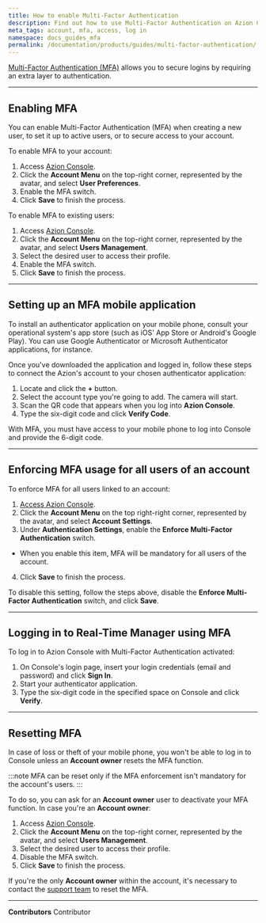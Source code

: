 ```yaml
---
title: How to enable Multi-Factor Authentication
description: Find out how to use Multi-Factor Authentication on Azion Console.
meta_tags: account, mfa, access, log in
namespace: docs_guides_mfa
permalink: /documentation/products/guides/multi-factor-authentication/
---
```


[Multi-Factor Authentication (MFA)](/en/documentation/products/accounts/multi-factor-authentication/) allows you to secure logins by requiring an extra layer to authentication.

---

## Enabling MFA

You can enable Multi-Factor Authentication (MFA) when creating a new user, to set it up to active users, or to secure access to your account.

To enable MFA to your account:

1. Access [Azion Console](https://console.azion.com/).
2. Click the **Account Menu** on the top-right corner, represented by the avatar, and select **User Preferences**.
3. Enable the MFA switch.
4. Click **Save** to finish the process.

To enable MFA to existing users:

1. Access [Azion Console](https://console.azion.com/).
2. Click the **Account Menu** on the top-right corner, represented by the avatar, and select **Users Management**.
3. Select the desired user to access their profile.
4. Enable the MFA switch.
5. Click **Save** to finish the process.

---

## Setting up an MFA mobile application 

To install an authenticator application on your mobile phone, consult your operational system's app store (such as iOS' App Store or Android's Google Play). You can use Google Authenticator or Microsoft Authenticator applications, for instance.

Once you've downloaded the application and logged in, follow these steps to connect the Azion's account to your chosen authenticator application:

1. Locate and click the **+** button.
2. Select the account type you're going to add. The camera will start.
3. Scan the QR code that appears when you log into **Azion Console**.
4. Type the six-digit code and click **Verify Code**.

With MFA, you must have access to your mobile phone to log into Console and provide the 6-digit code.

---

## Enforcing MFA usage for all users of an account

To enforce MFA for all users linked to an account:

1. [Access Azion Console](https://console.azion.com/).
2. Click the **Account Menu** on the top right-right corner, represented by the avatar, and select **Account Settings**.
3. Under **Authentication Settings**, enable the **Enforce Multi-Factor Authentication** switch.
- When you enable this item, MFA will be mandatory for all users of the account.
4. Click **Save** to finish the process.

To disable this setting, follow the steps above, disable the **Enforce Multi-Factor Authentication** switch, and click **Save**.

---

## Logging in to Real-Time Manager using MFA

To log in to Azion Console with Multi-Factor Authentication activated:

1. On Console's login page, insert your login credentials (email and password) and click **Sign In**.
2. Start your authenticator application.
3. Type the six-digit code in the specified space on Console and click **Verify**.

---

## Resetting MFA 

In case of loss or theft of your mobile phone, you won't be able to log in to Console unless an **Account owner** resets the MFA function.

:::note
MFA can be reset only if the MFA enforcement isn't mandatory for the account's users.
:::

To do so, you can ask for an **Account owner** user to deactivate your MFA function. In case you're an **Account owner**:

1. Access [Azion Console](https://console.azion.com/).
2. Click the **Account Menu** on the top-right corner, represented by the avatar, and select **Users Management**.
3. Select the desired user to access their profile.
4. Disable the MFA switch.
5. Click **Save** to finish the process.

If you're the only **Account owner** within the account, it's necessary to contact the [support team](https://tickets.azion.com/en/support/login) to reset the MFA.



---


**Contributors** <ContributorList>Contributor</ContributorList>
